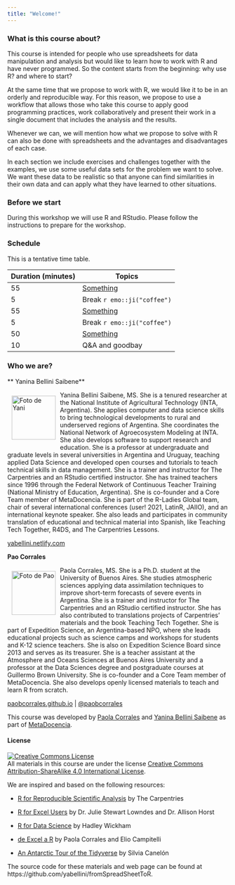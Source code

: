 ```yaml
---
title: "Welcome!"
---
```


### What is this course about?

This course is intended for people who use spreadsheets for data manipulation and analysis but would like to learn how to work with R and have never programmed. So the content starts from the beginning: why use R? and where to start?

At the same time that we propose to work with R, we would like it to be in an orderly and reproducible way. For this reason, we propose to use a workflow that allows those who take this course to apply good programming practices, work collaboratively and present their work in a single document that includes the analysis and the results.

Whenever we can, we will mention how what we propose to solve with R can also be done with spreadsheets and the advantages and disadvantages of each case.

In each section we include exercises and challenges together with the examples, we use some useful data sets for the problem we want to solve. We want these data to be realistic so that anyone can find similarities in their own data and can apply what they have learned to other situations.

### Before we start

During this workshop we will use R and RStudio. Please follow the instructions to prepare for the workshop.

### Schedule

This is a tentative time table. 

|Duration (minutes) |Topics|
|:---|----------|
|55  | [Something](01_intro.html) |
|5   | Break `r emo::ji("coffee")` |
|55  | [Something](03_graficado.html) |
|5   | Break `r emo::ji("coffee")`  |
|50  | [Something](04_calculos.html) |
|10 | Q&A and goodbay |

### Who we are? 

** Yanina Bellini Saibene**

<img src="img/pao_circle.png" alt="Foto de Yani" width="100" height="100" align="left" style="margin:10px"/>

Yanina Bellini Saibene, MS. She is a tenured researcher at the National Institute of Agricultural Technology (INTA, Argentina). She applies computer and data science skills to bring technological developments to rural and underserved regions of Argentina. She coordinates the National Network of Agroecosystem Modeling at INTA. She also develops software to support research and education. She is a professor at undergraduate and graduate levels in several universities in Argentina and Uruguay, teaching applied Data Science and developed open courses and tutorials to teach technical skills in data management. She is a trainer and instructor for The Carpentries and an RStudio certified instructor. She has trained teachers since 1996 through the Federal Network of Continuous Teacher Training (National Ministry of Education, Argentina). She is co-founder and a Core Team member of MetaDocencia. She is part of the R-Ladies Global team, chair of several international conferences (user! 2021, LatinR, JAIIO), and an international keynote speaker. She also leads and participates in community translation of educational and technical material into Spanish, like Teaching Tech Together, R4DS, and The Carpentries Lessons. 

[yabellini.netlify.com](https://yabellini.netlify.com/)

**Pao Corrales**

<img src="img/pao_circle.png" alt="Foto de Pao" width="100" height="100" align="left" style="margin:10px"/> Paola Corrales, MS. She is a Ph.D. student at the University of Buenos Aires. She studies atmospheric sciences applying data assimilation techniques to improve short-term forecasts of severe events in Argentina. She is a trainer and instructor for The Carpentries and an RStudio certified instructor. She has also contributed to translations projects of Carpentries’ materials and the book Teaching Tech Together. She is part of Expedition Science, an Argentina-based NPO, where she leads educational projects such as science camps and workshops for students and K-12 science teachers. She is also on Expedition Science Board since 2013 and serves as its treasurer. She is a teacher assistant at the Atmosphere and Oceans Sciences at Buenos Aires University and a professor at the Data Sciences degree and postgraduate courses at Guillermo Brown University.  She is co-founder and a Core Team member of MetaDocencia. She also develops openly licensed materials to teach and learn R from scratch. 

[paobcorrales.github.io](https://github.com/paocorrales) | [\@paobcorrales](https://twitter.com/PaobCorrales)


This course was developed by [Paola Corrales](https://paocorrales.github.io/) and [Yanina Bellini Saibene](https://yabellini.netlify.app/) as part of [MetaDocencia](https://www.metadocencia.org/).

#### License

<a rel="license" href="https://creativecommons.org/licenses/by-sa/4.0/deed.es_ES"><img alt="Creative Commons License" style="border-width:0" src="https://i.creativecommons.org/l/by-sa/4.0/88x31.png" /></a><br />
All materials in this course are under the license <a rel="license" href="https://creativecommons.org/licenses/by-sa/4.0/deed.es_ES">Creative Commons Attribution-ShareAlike 4.0 International License</a>.

We are inspired and based on the following resources:

* [R for Reproducible Scientific Analysis](https://swcarpentry.github.io/r-novice-gapminder/) by The Carpentries

* [R for Excel Users](https://rstudio-conf-2020.github.io/r-for-excel/) by Dr. Julie Stewart Lowndes and Dr. Allison Horst

* [R for Data Science](https://r4ds.had.co.nz/) by Hadley Wickham

* [de Excel a R](https://paocorrales.github.io/deExcelaR/) by Paola Corrales and Elio Campitelli

* [An Antarctic Tour of the Tidyverse](https://silvia.rbind.io/talk/2020-08-31-tour-of-the-tidyverse/) by Silvia Canelón

The source code for these materials and web page can be found at https://github.com/yabellini/fromSpreadSheetToR.